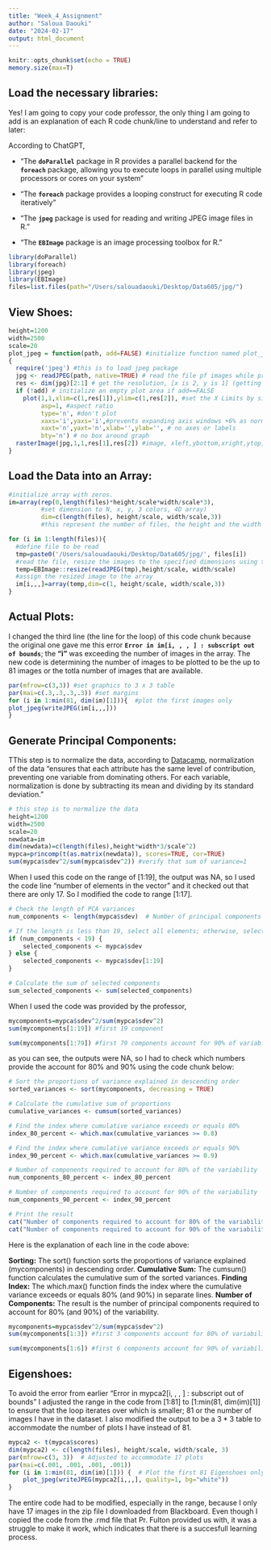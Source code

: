 ```yaml
---
title: "Week_4_Assignment"
author: "Saloua Daouki"
date: "2024-02-17"
output: html_document
---
```


```r
knitr::opts_chunk$set(echo = TRUE)
memory.size(max=T)
```

## Load the necessary libraries:

Yes! I am going to copy your code professor, the only thing I am going to add is an explanation of each R code chunk/line to understand and refer to later:

According to ChatGPT,

-   "The **`doParallel`** package in R provides a parallel backend for the **`foreach`** package, allowing you to execute loops in parallel using multiple processors or cores on your system"

-   "The **`foreach`** package provides a looping construct for executing R code iteratively"

-   "The **`jpeg`** package is used for reading and writing JPEG image files in R."

-   "The **`EBImage`** package is an image processing toolbox for R."

```r
library(doParallel)
library(foreach)
library(jpeg)
library(EBImage)
files=list.files(path="/Users/salouadaouki/Desktop/Data605/jpg/")
```

## View Shoes:

```r
height=1200
width=2500
scale=20
plot_jpeg = function(path, add=FALSE) #initialize function named plot_jpeg with specified parameter path where the JPEG file is located
{
  require('jpeg') #this is to load jpeg package
  jpg <- readJPEG(path, native=TRUE) # read the file pf images while preserving the original colors
  res <- dim(jpg)[2:1] # get the resolution, [x is 2, y is 1] (getting the dimensions of the images)
  if (!add) # initialize an empty plot area if add==FALSE
    plot(1,1,xlim=c(1,res[1]),ylim=c(1,res[2]), #set the X Limits by size
         asp=1, #aspect ratio
         type='n', #don't plot
         xaxs='i',yaxs='i',#prevents expanding axis windows +6% as normal
         xaxt='n',yaxt='n',xlab='',ylab='', # no axes or labels
         bty='n') # no box around graph
  rasterImage(jpg,1,1,res[1],res[2]) #image, xleft,ybottom,xright,ytop, this function is to plot the JPEG image onto the initialized plot area.
}
```

## Load the Data into an Array:

```r
#initialize array with zeros.
im=array(rep(0,length(files)*height/scale*width/scale*3),
         #set dimension to N, x, y, 3 colors, 4D array)
         dim=c(length(files), height/scale, width/scale,3)) 
         #this represent the number of files, the height and the width of the images respectively

for (i in 1:length(files)){
  #define file to be read
  tmp=paste0('/Users/salouadaouki/Desktop/Data605/jpg/', files[i])
  #read the file, resize the images to the specified dimensions using the resize function from EBImage package  
  temp=EBImage::resize(readJPEG(tmp),height/scale, width/scale)
  #assign the resized image to the array
  im[i,,,]=array(temp,dim=c(1, height/scale, width/scale,3))
}
```

## Actual Plots:

I changed the third line (the line for the loop) of this code chunk because the original one gave me this error **`Error in im[i, , , ] : subscript out of bounds`**; the **"i"** was exceeding the number of images in the array. The new code is determining the number of images to be plotted to be the up to 81 images or the totla number of images that are available.

```r
par(mfrow=c(3,3)) #set graphics to 3 x 3 table
par(mai=c(.3,.3,.3,.3)) #set margins 
for (i in 1:min(81, dim(im)[1])){  #plot the first images only
plot_jpeg(writeJPEG(im[i,,,]))
}
```

## Generate Principal Components:

TThis step is to normalize the data, according to [Datacamp](https://www.datacamp.com/tutorial/pca-analysis-r), normalization of the data "ensures that each attribute has the same level of contribution, preventing one variable from dominating others. For each variable, normalization is done by subtracting its mean and dividing by its standard deviation."

```r
# this step is to normalize the data 
height=1200
width=2500
scale=20
newdata=im
dim(newdata)=c(length(files),height*width*3/scale^2)
mypca=princomp(t(as.matrix(newdata)), scores=TRUE, cor=TRUE)
sum(mypca$sdev^2/sum(mypca$sdev^2)) #verify that sum of variance=1
```

When I used this code on the range of [1:19], the output was NA, so I used the code line "number of elements in the vector" and it checked out that there are only 17. So I modified the code to range [1:17].

```r
# Check the length of PCA variances
num_components <- length(mypca$sdev)  # Number of principal components

# If the length is less than 19, select all elements; otherwise, select the first 19 elements
if (num_components < 19) {
    selected_components <- mypca$sdev
} else {
    selected_components <- mypca$sdev[1:19]
}

# Calculate the sum of selected components
sum_selected_components <- sum(selected_components)

```

When I used the code was provided by the professor, 

```r
mycomponents=mypca$sdev^2/sum(mypca$sdev^2)
sum(mycomponents[1:19]) #first 19 component
```
```r
sum(mycomponents[1:79]) #first 79 components account for 90% of variability
```
 
 as you can see, the outputs were NA, so I had to check which numbers provide the account for 80% and 90% using the code chunk below:

```r
# Sort the proportions of variance explained in descending order
sorted_variances <- sort(mycomponents, decreasing = TRUE)

# Calculate the cumulative sum of proportions
cumulative_variances <- cumsum(sorted_variances)

# Find the index where cumulative variance exceeds or equals 80%
index_80_percent <- which.max(cumulative_variances >= 0.8)

# Find the index where cumulative variance exceeds or equals 90%
index_90_percent <- which.max(cumulative_variances >= 0.9)

# Number of components required to account for 80% of the variability
num_components_80_percent <- index_80_percent

# Number of components required to account for 90% of the variability
num_components_90_percent <- index_90_percent

# Print the result
cat("Number of components required to account for 80% of the variability:", num_components_80_percent, "\n")
cat("Number of components required to account for 90% of the variability:", num_components_90_percent, "\n")


```
Here is the explanation of each line in the code above:

**Sorting:** The sort() function sorts the proportions of variance explained (mycomponents) in descending order.
**Cumulative Sum:** The cumsum() function calculates the cumulative sum of the sorted variances.
**Finding Index:** The which.max() function finds the index where the cumulative variance exceeds or equals 80% (and 90%) in separate lines.
**Number of Components:** The result is the number of principal components required to account for 80% (and 90%) 
of the variability.


```r
mycomponents=mypca$sdev^2/sum(mypca$sdev^2)
sum(mycomponents[1:3]) #first 3 components account for 80% of variability
```


```r
sum(mycomponents[1:6]) #first 6 components account for 90% of variability
```

## Eigenshoes:

To avoid the error from earlier "Error in mypca2[i, , , ] : subscript out of bounds" I adjusted the range in the code from [1:81] to [1:min(81, dim(im)[1]] to ensure that the loop iterates over which is smaller; 81 or the number of images I have in the dataset. I also modified the output to be a $3*3$ table to accommodate the number of plots I have instead of 81.

```r
mypca2 <- t(mypca$scores)
dim(mypca2) <- c(length(files), height/scale, width/scale, 3)
par(mfrow=c(3, 3))  # Adjusted to accommodate 17 plots
par(mai=c(.001, .001, .001, .001))
for (i in 1:min(81, dim(im)[1])) {  # Plot the first 81 Eigenshoes only
    plot_jpeg(writeJPEG(mypca2[i,,,], quality=1, bg="white"))
}

```


The entire code had to be modified, especially in the range, because I only have 17 images in the zip file I downloaded from Blackboard. Even though I copied the code from the .rmd file that Pr. Fulton provided us with, it was a struggle to make it work, which indicates that there is a succesfull learning process.
